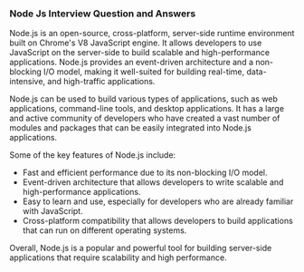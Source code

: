 ### Node Js Interview Question and Answers

Node.js is an open-source, cross-platform, server-side runtime environment built on Chrome's V8 JavaScript engine. It allows developers to use JavaScript on the server-side to build scalable and high-performance applications. Node.js provides an event-driven architecture and a non-blocking I/O model, making it well-suited for building real-time, data-intensive, and high-traffic applications.

Node.js can be used to build various types of applications, such as web applications, command-line tools, and desktop applications. It has a large and active community of developers who have created a vast number of modules and packages that can be easily integrated into Node.js applications.

Some of the key features of Node.js include:

- Fast and efficient performance due to its non-blocking I/O model.
- Event-driven architecture that allows developers to write scalable and high-performance applications.
- Easy to learn and use, especially for developers who are already familiar with JavaScript.
- Cross-platform compatibility that allows developers to build applications that can run on different operating systems.

Overall, Node.js is a popular and powerful tool for building server-side applications that require scalability and high performance.
